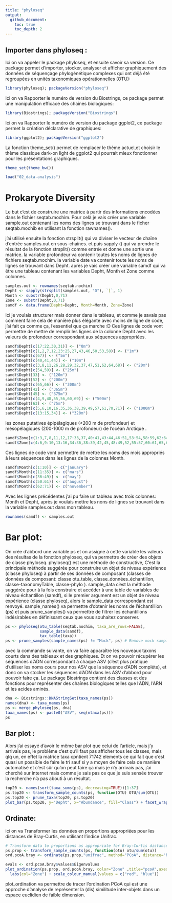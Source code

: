 ```yaml
---
title: "phyloseq"
output:
  github_document:
    toc: true
    toc_depth: 2
---
```

## Importer dans phyloseq :

Ici on va appeler le package phyloseq, et ensuite savoir sa version. Ce package permet d'importer, stocker, analyser et afficher graphiquement des données de séquençage phylogénétique complexes qui ont déjà été regroupées en unités taxonomiques opérationnelles (OTU):

```r
library(phyloseq); packageVersion("phyloseq")
```

Ici on va Rapporter le numéro de version du Biostrings, ce package permet une manipulation efficace des chaînes biologiques:

```r
library(Biostrings); packageVersion("Biostrings")
```

Ici on va Rapporter le numéro de version du package ggplot2, ce package permet la création déclarative de graphiques:

```r
library(ggplot2); packageVersion("ggplot2")
```

La fonction theme_set() permet de remplacer le thème actuel,et choisir le thème classique dark-on light de ggplot2 qui pourrait mieux fonctionner pour les présentations graphiques.

```r
theme_set(theme_bw())
```

```r
load("02_data-analysis")
```

# Prokaryote Diversity

Le but c'est de construire une matrice à partir des informations encodées dans le fichier seqtab.mochim.
Pour celà je vais créer une variable sample.out contenant les noms des lignes se trouvant dans le ficher seqtab.mochib en utilisant la fonction rawnames().

j'ai utilisé ensuite la fonction strsplit() qui va diviser le vecteur de chaîne d'entrée samples.out en sous-chaînes. et puis sapply () qui va prendre le résultat de la fonction strsplit() comme entrée et donne une sortie une matrice.
la variable profondeur va contenir toutes les noms de lignes de fichiers seqtab.mochim.
la variable date va contenir toute les noms de lignes se trouvant dans Depht.
après je vais créer une variable samdf qui va être une tableau contenant les variables Depht, Month et Zone comme colonnes.

```r
samples.out <- rownames(seqtab.nochim)
Depht <- sapply(strsplit(samples.out, "D"), `[`, 1)
Month <- substr(Depht,0,71)
Zone <- substr(Depht,0,71)
samdf <- data.frame(Depht=Depht, Month=Month, Zone=Zone)
```

Ici je voulais structurer mais donner dans le tableau, et comme je savais pas comment faire cela de manière plus élégante avec moins de ligne de code, j'ai fait ça comme ça, l'essentiel que ça marche :D
Ces lignes de code vont permettre de mettre de remplir les lignes de la colonne Depht avec les valeurs de profondeur correspondant aux séquences appropriées.

```r
samdf$Depht[c(17:22,30,31)] <- ("0m")
samdf$Depht[c(1,2,7,12,23:25,27,43,46,50,53,58)] <- ("1m")
samdf$Depht[c(67)] <- ("5m")
samdf$Depht[c(40,41,44)] <- ("10m")
samdf$Depht[c(3,8,11,26,28,29,32,37,47,51,62,64,68)] <- ("20m")
samdf$Depht[c(54,59)] <- ("25m")
samdf$Depht[33] <- ("120m")
samdf$Depht[52] <- ("200m")
samdf$Depht[c(65,66)] <- ("300m")
samdf$Depht[42] <- ("365m")
samdf$Depht[45] <- ("375m")
samdf$Depht[c(4,9,48,55,56,60,69)] <- ("500m")
samdf$Depht[63] <- ("75m")
samdf$Depht[c(5,6,10,16,35,36,38,39,49,57,61,70,71)] <- ("1000m")
samdf$Depht[c(13:15,34)] <- ("320m")
```

 les zones putatives épipélagiques (<200 m de profondeur) et mésopélagiques (200-1000 m de profondeur) de l'océan Arctique .

```r
samdf$Zone[c(1:3,7,8,11,12,17:33,37,40:41,43:44,46:51,53:54,58:59,62:64,67:68)] <- ("Photic Zone")
samdf$Zone[c(4:6,9:10,13:16,34:36,38:39,42,45,48:49,52,55:57,60:61,65,66,69:71)] <- ("Mesopelagic Zone")

```

Ces lignes de code vont permettre de mettre les noms des mois appropriés à leurs séquences dans les lignes de la colonnes Month.

```r
samdf$Month[c(1:10)] <- c("january")
samdf$Month[c(11:35)] <- c("mars")
samdf$Month[c(36:49)] <- c("may")
samdf$Month[c(50:61)] <- c("august")
samdf$Month[c(62:71)] <- c("november")
```

Avec les lignes précédentes j'ai pu faire un tableau avec trois colonnes: Month et Depht, après je voulais mettre les nons de lignes se trouvant dans la variable samples.out dans mon tableau.

```r
rownames(samdf) <- samples.out
```


# Bar plot:

On crée d'abbord une variable ps et on assigne à cette variable les valeurs des résultas de la fonction phyloseq, qui va permettre de créer des objets de classe phyloseq.
phyloseq() est une méthode de constructive, C'est la principale méthode suggérée pour construire un objet de niveau expérience (classe phyloseq) à partir de ses données de composant (classes de données de composant: classe otu_table, classe_données_échantillon, classe-taxonomyTable, classe-phylo ).
sample_data c'est la méthode suggérée pour à la fois construire et accéder à une table de variables de niveau échantillon (samdf), si le premier argument est un objet de niveau expérience (classe phyloseq), alors le sample_data correspondant est renvoyé.
sample_names() va permettre d'obtenir les noms de l'échantillion (ps)
et puis prune_samples() va permettre de filtrer les échantillons indésirables en définissant ceux que vous souhaitez conserver.


```r
ps <- phyloseq(otu_table(seqtab.nochim, taxa_are_rows=FALSE), 
               sample_data(samdf), 
               tax_table(taxa))
ps <- prune_samples(sample_names(ps) != "Mock", ps) # Remove mock sample
```

avec la commande suivante, on va faire apparaître les nouveaux taxons courts dans des tableaux et des graphiques. Et on va pouvoir récupérer les séquences d'ADN correspondant à chaque ASV (c'est plus pratique d'utiliser les noms cours pour nos ASV que la séquence d'ADN compléte), et donc on va stocker les séquences d'ADN dans les ASV d'abbord pour pouvoir faire ça.
Le package Biostrings contient des classes et des fonctions pour représenter des chaînes biologiques telles que l'ADN, l'ARN et les acides aminés.

```r
dna <- Biostrings::DNAStringSet(taxa_names(ps))
names(dna) <- taxa_names(ps)
ps <- merge_phyloseq(ps, dna)
taxa_names(ps) <- paste0("ASV", seq(ntaxa(ps)))
ps
```

## Bar plot :

Alors j'ai essayé d'avoir le même bar plot que celui de l'article, mais j'y arrivais pas, le problème c'est qu'il faut pas afficher tous les classes, mais qlq un, en effet la matrice taxa cpntient 71742 elements ce qui fait que c'est quasi un possible de faire le tri sauf si y a moyen de faire cela de manière automatisé et c'est sûr qu'on peut faire ça mais je n'y arrivais pas, j'ai cherché sur internet mais comme je sais pas ce que je suis sensée trouver la recherche n'a pas abouti à un résultat.


```r
top20 <- names(sort(taxa_sums(ps), decreasing=TRUE))[1:37]
ps.top20 <- transform_sample_counts(ps, function(OTU) OTU/sum(OTU))
ps.top20 <- prune_taxa(top20, ps.top20)
plot_bar(ps.top20, y="Depht", x="Abundance", fill="Class") + facet_wrap(~Month, scales="free_x")
```



## Ordinate:

ici on va Transformer les données en proportions appropriées pour les distances de Bray-Curtis, en utilisant l'indice Unifrac.

```r
# Transform data to proportions as appropriate for Bray-Curtis distances
ps.prop <- transform_sample_counts(ps, function(otu) otu/sum(otu))
ord.pcoA.bray <- ordinate(ps.prop,"unifrac", method="PCoA", distance="bray")
```


```r
evals <- ord.pcoA.bray$values$Eigenvalues
plot_ordination(ps.prop, ord.pcoA.bray, color="Zone" ,title="pcoA",axes = c(1,2)) + 
  labs(col="Zone") + scale_colour_manual(values = c("red", "blue"))
```


plot_ordination va permettre de tracer l'ordination PCoA qui est une approche d'analyse de représenter la (dis) similitude inter-objets dans un espace euclidien de faible dimension.





